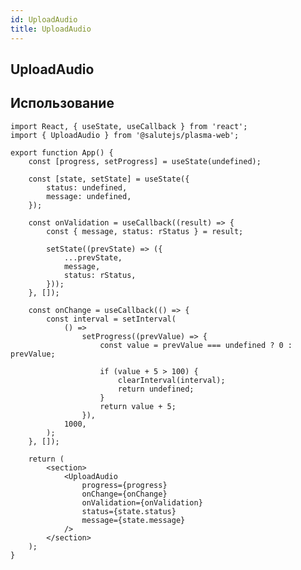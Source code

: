 ```yaml
---
id: UploadAudio
title: UploadAudio
---
```



## UploadAudio
<Description name="UploadAudio" />
<PropsTable name="UploadAudio" />
<StorybookLink name="UploadAudio" />

## Использование

```tsx live
import React, { useState, useCallback } from 'react';
import { UploadAudio } from '@salutejs/plasma-web';

export function App() {
    const [progress, setProgress] = useState(undefined);

    const [state, setState] = useState({
        status: undefined,
        message: undefined,
    });

    const onValidation = useCallback((result) => {
        const { message, status: rStatus } = result;

        setState((prevState) => ({
            ...prevState,
            message,
            status: rStatus,
        }));
    }, []);

    const onChange = useCallback(() => {
        const interval = setInterval(
            () =>
                setProgress((prevValue) => {
                    const value = prevValue === undefined ? 0 : prevValue;

                    if (value + 5 > 100) {
                        clearInterval(interval);
                        return undefined;
                    }
                    return value + 5;
                }),
            1000,
        );
    }, []);

    return (
        <section>
            <UploadAudio
                progress={progress}
                onChange={onChange}
                onValidation={onValidation}
                status={state.status}
                message={state.message}
            />
        </section>
    );
}
```
